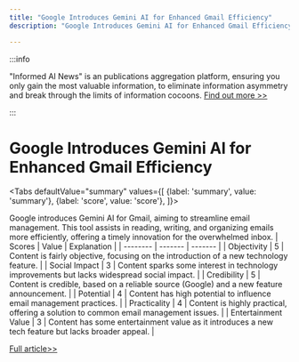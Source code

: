 ```yaml
---
title: "Google Introduces Gemini AI for Enhanced Gmail Efficiency"
description: "Google Introduces Gemini AI for Enhanced Gmail Efficiency"

---
```



:::info

"Informed AI News" is an publications aggregation platform, ensuring you only gain the most valuable information, to eliminate information asymmetry and break through the limits of information cocoons.  [Find out more >>](/)

:::

# Google Introduces Gemini AI for Enhanced Gmail Efficiency


<Tabs
	defaultValue="summary"
	values={[
	{label: 'summary', value: 'summary'},
	{label: 'score', value: 'score'},
]}>
<TabItem value="summary">


Google introduces Gemini AI for Gmail, aiming to streamline email management. This tool assists in reading, writing, and organizing emails more efficiently, offering a timely innovation for the overwhelmed inbox.
</TabItem>
<TabItem value="score">
	| Scores     | Value   | Explanation |
	| -------- | ------- | ------- |
	| Objectivity  | 5    | Content is fairly objective, focusing on the introduction of a new technology feature.    |
	| Social Impact | 3     | Content sparks some interest in technology improvements but lacks widespread social impact.    |
	| Credibility    | 5    | Content is credible, based on a reliable source (Google) and a new feature announcement.    |
	| Potential    | 4    | Content has high potential to influence email management practices.    |
	| Practicality    | 4    | Content is highly practical, offering a solution to common email management issues.    |
	| Entertainment Value    | 3    | Content has some entertainment value as it introduces a new tech feature but lacks broader appeal.    |
</TabItem>
</Tabs>

[Full article>>](https://www.cnet.com/tech/mobile/too-many-emails-this-new-gmail-ai-feature-can-help/#ftag=CAD590a51e)
